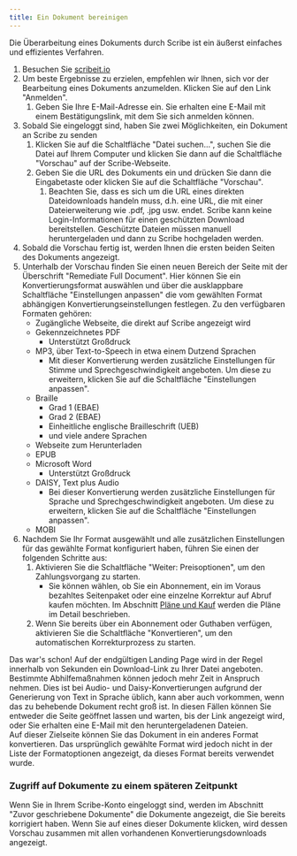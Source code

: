 ```yaml
---
title: Ein Dokument bereinigen
---
```



Die Überarbeitung eines Dokuments durch Scribe ist ein äußerst einfaches und effizientes Verfahren.
1. Besuchen Sie [scribeit.io](https://scribeit.io)
1. Um beste Ergebnisse zu erzielen, empfehlen wir Ihnen, sich vor der Bearbeitung eines Dokuments anzumelden. Klicken Sie auf den Link "Anmelden".
    1. Geben Sie Ihre E-Mail-Adresse ein. Sie erhalten eine E-Mail mit einem Bestätigungslink, mit dem Sie sich anmelden können.
1. Sobald Sie eingeloggt sind, haben Sie zwei Möglichkeiten, ein Dokument an Scribe zu senden
    1. Klicken Sie auf die Schaltfläche "Datei suchen...", suchen Sie die Datei auf Ihrem Computer und klicken Sie dann auf die Schaltfläche "Vorschau" auf der Scribe-Webseite.
    1. Geben Sie die URL des Dokuments ein und drücken Sie dann die Eingabetaste oder klicken Sie auf die Schaltfläche "Vorschau".
        1. Beachten Sie, dass es sich um die URL eines direkten Dateidownloads handeln muss, d.h. eine URL, die mit einer Dateierweiterung wie .pdf, .jpg usw. endet. Scribe kann keine Login-Informationen für einen geschützten Download bereitstellen. Geschützte Dateien müssen manuell heruntergeladen und dann zu Scribe hochgeladen werden.
1. Sobald die Vorschau fertig ist, werden Ihnen die ersten beiden Seiten des Dokuments angezeigt.
1. Unterhalb der Vorschau finden Sie einen neuen Bereich der Seite mit der Überschrift "Remediate Full Document". Hier können Sie ein Konvertierungsformat auswählen und über die ausklappbare Schaltfläche "Einstellungen anpassen" die vom gewählten Format abhängigen Konvertierungseinstellungen festlegen. Zu den verfügbaren Formaten gehören:
    * Zugängliche Webseite, die direkt auf Scribe angezeigt wird
    * Gekennzeichnetes PDF
        * Unterstützt Großdruck
    * MP3, über Text-to-Speech in etwa einem Dutzend Sprachen
        * Mit dieser Konvertierung werden zusätzliche Einstellungen für Stimme und Sprechgeschwindigkeit angeboten. Um diese zu erweitern, klicken Sie auf die Schaltfläche "Einstellungen anpassen".
    * Braille
        * Grad 1 (EBAE)
        * Grad 2 (EBAE)
        * Einheitliche englische Brailleschrift (UEB)
        * und viele andere Sprachen
    * Webseite zum Herunterladen
    * EPUB
    * Microsoft Word
        * Unterstützt Großdruck
    * DAISY, Text plus Audio
        * Bei dieser Konvertierung werden zusätzliche Einstellungen für Sprache und Sprechgeschwindigkeit angeboten. Um diese zu erweitern, klicken Sie auf die Schaltfläche "Einstellungen anpassen".
    * MOBI
1. Nachdem Sie Ihr Format ausgewählt und alle zusätzlichen Einstellungen für das gewählte Format konfiguriert haben, führen Sie einen der folgenden Schritte aus:
    1. Aktivieren Sie die Schaltfläche "Weiter: Preisoptionen", um den Zahlungsvorgang zu starten.
        * Sie können wählen, ob Sie ein Abonnement, ein im Voraus bezahltes Seitenpaket oder eine einzelne Korrektur auf Abruf kaufen möchten. Im Abschnitt [Pläne und Kauf](../plans) werden die Pläne im Detail beschrieben.
    1. Wenn Sie bereits über ein Abonnement oder Guthaben verfügen, aktivieren Sie die Schaltfläche "Konvertieren", um den automatischen Korrekturprozess zu starten. 

Das war's schon! Auf der endgültigen Landing Page wird in der Regel innerhalb von Sekunden ein Download-Link zu Ihrer Datei angeboten. Bestimmte Abhilfemaßnahmen können jedoch mehr Zeit in Anspruch nehmen. Dies ist bei Audio- und Daisy-Konvertierungen aufgrund der Generierung von Text in Sprache üblich, kann aber auch vorkommen, wenn das zu behebende Dokument recht groß ist. In diesen Fällen können Sie entweder die Seite geöffnet lassen und warten, bis der Link angezeigt wird, oder Sie erhalten eine E-Mail mit den heruntergeladenen Dateien.  
Auf dieser Zielseite können Sie das Dokument in ein anderes Format konvertieren. Das ursprünglich gewählte Format wird jedoch nicht in der Liste der Formatoptionen angezeigt, da dieses Format bereits verwendet wurde.

### Zugriff auf Dokumente zu einem späteren Zeitpunkt

Wenn Sie in Ihrem Scribe-Konto eingeloggt sind, werden im Abschnitt "Zuvor geschriebene Dokumente" die Dokumente angezeigt, die Sie bereits korrigiert haben. Wenn Sie auf eines dieser Dokumente klicken, wird dessen Vorschau zusammen mit allen vorhandenen Konvertierungsdownloads angezeigt.